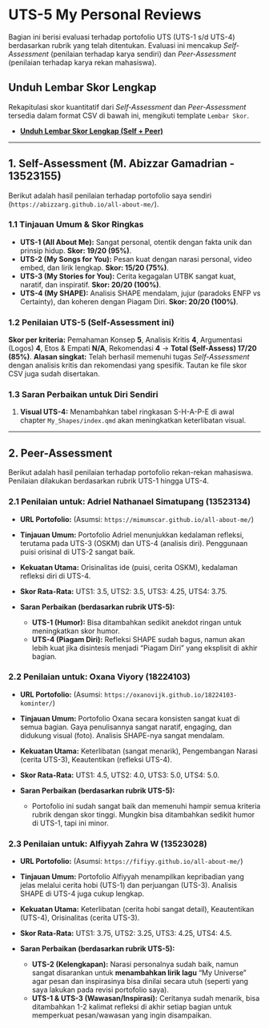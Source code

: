 # UTS-5 My Personal Reviews

Bagian ini berisi evaluasi terhadap portofolio UTS (UTS-1 s/d UTS-4) berdasarkan rubrik yang telah ditentukan. Evaluasi ini mencakup *Self-Assessment* (penilaian terhadap karya sendiri) dan *Peer-Assessment* (penilaian terhadap karya rekan mahasiswa).

## Unduh Lembar Skor Lengkap

Rekapitulasi skor kuantitatif dari *Self-Assessment* dan *Peer-Assessment* tersedia dalam format CSV di bawah ini, mengikuti template `Lembar Skor`.

* **[Unduh Lembar Skor Lengkap (Self + Peer)](../Self-Assessment_UTS-1_s_d__UTS-5__dibuat_otomatis_.csv)**

---

## 1. Self-Assessment (M. Abizzar Gamadrian - 13523155)

Berikut adalah hasil penilaian terhadap portofolio saya sendiri (`https://abizzarg.github.io/all-about-me/`).

### 1.1 Tinjauan Umum & Skor Ringkas

* **UTS-1 (All About Me):** Sangat personal, otentik dengan fakta unik dan prinsip hidup. **Skor: 19/20 (95%)**.
* **UTS-2 (My Songs for You):** Pesan kuat dengan narasi personal, video embed, dan lirik lengkap. **Skor: 15/20 (75%)**.
* **UTS-3 (My Stories for You):** Cerita kegagalan UTBK sangat kuat, naratif, dan inspiratif. **Skor: 20/20 (100%)**.
* **UTS-4 (My SHAPE):** Analisis SHAPE mendalam, jujur (paradoks ENFP vs Certainty), dan koheren dengan Piagam Diri. **Skor: 20/20 (100%)**.

### 1.2 Penilaian UTS-5 (Self-Assessment ini)

**Skor per kriteria:** Pemahaman Konsep **5**, Analisis Kritis **4**, Argumentasi (Logos) **4**, Etos & Empati **N/A**, Rekomendasi **4** → **Total (Self-Assess) 17/20 (85%)**.
**Alasan singkat:** Telah berhasil memenuhi tugas *Self-Assessment* dengan analisis kritis dan rekomendasi yang spesifik. Tautan ke file skor CSV juga sudah disertakan.

### 1.3 Saran Perbaikan untuk Diri Sendiri

1.  **Visual UTS-4:** Menambahkan tabel ringkasan S-H-A-P-E di awal chapter `My_Shapes/index.qmd` akan meningkatkan keterlibatan visual.

---

## 2. Peer-Assessment

Berikut adalah hasil penilaian terhadap portofolio rekan-rekan mahasiswa. Penilaian dilakukan berdasarkan rubrik UTS-1 hingga UTS-4.

### 2.1 Penilaian untuk: Adriel Nathanael Simatupang (13523134)
* **URL Portofolio:** (Asumsi: `https://mimumscar.github.io/all-about-me/`) 

* **Tinjauan Umum:** Portofolio Adriel menunjukkan kedalaman refleksi, terutama pada UTS-3 (OSKM) dan UTS-4 (analisis diri). Penggunaan puisi orisinal di UTS-2 sangat baik.
* **Kekuatan Utama:** Orisinalitas ide (puisi, cerita OSKM), kedalaman refleksi diri di UTS-4.
* **Skor Rata-Rata:** UTS1: 3.5, UTS2: 3.5, UTS3: 4.25, UTS4: 3.75.
* **Saran Perbaikan (berdasarkan rubrik UTS-5):**
    * **UTS-1 (Humor):** Bisa ditambahkan sedikit anekdot ringan untuk meningkatkan skor humor.
    * **UTS-4 (Piagam Diri):** Refleksi SHAPE sudah bagus, namun akan lebih kuat jika disintesis menjadi "Piagam Diri" yang eksplisit di akhir bagian.

### 2.2 Penilaian untuk: Oxana Viyory (18224103)
* **URL Portofolio:** (Asumsi: `https://oxanovijk.github.io/18224103-kominter/`) 

* **Tinjauan Umum:** Portofolio Oxana secara konsisten sangat kuat di semua bagian. Gaya penulisannya sangat naratif, engaging, dan didukung visual (foto). Analisis SHAPE-nya sangat mendalam.
* **Kekuatan Utama:** Keterlibatan (sangat menarik), Pengembangan Narasi (cerita UTS-3), Keautentikan (refleksi UTS-4).
* **Skor Rata-Rata:** UTS1: 4.5, UTS2: 4.0, UTS3: 5.0, UTS4: 5.0.
* **Saran Perbaikan (berdasarkan rubrik UTS-5):**
    * Portofolio ini sudah sangat baik dan memenuhi hampir semua kriteria rubrik dengan skor tinggi. Mungkin bisa ditambahkan sedikit humor di UTS-1, tapi ini minor.

### 2.3 Penilaian untuk: Alfiyyah Zahra W (13523028)
* **URL Portofolio:** (Asumsi: `https://fifiyy.github.io/all-about-me/`) 

* **Tinjauan Umum:** Portofolio Alfiyyah menampilkan kepribadian yang jelas melalui cerita hobi (UTS-1) dan perjuangan (UTS-3). Analisis SHAPE di UTS-4 juga cukup lengkap.
* **Kekuatan Utama:** Keterlibatan (cerita hobi sangat detail), Keautentikan (UTS-4), Orisinalitas (cerita UTS-3).
* **Skor Rata-Rata:** UTS1: 3.75, UTS2: 3.25, UTS3: 4.25, UTS4: 4.5.
* **Saran Perbaikan (berdasarkan rubrik UTS-5):**
    * **UTS-2 (Kelengkapan):** Narasi personalnya sudah baik, namun sangat disarankan untuk **menambahkan lirik lagu** "My Universe" agar pesan dan inspirasinya bisa dinilai secara utuh (seperti yang saya lakukan pada revisi portofolio saya).
    * **UTS-1 & UTS-3 (Wawasan/Inspirasi):** Ceritanya sudah menarik, bisa ditambahkan 1-2 kalimat refleksi di akhir setiap bagian untuk memperkuat pesan/wawasan yang ingin disampaikan.